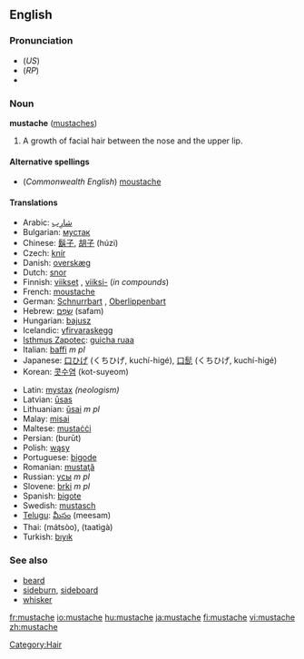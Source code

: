 ==English==

===Pronunciation===
* (''US'') {{IPA|/ˈmʌstæʃ/}}
* (''RP'') {{IPA|/ˈmʊstɑːʃ/}}
* {{SAMPA|/"mVst{S/}}

===Noun===
'''mustache''' ([[mustaches]])

# A growth of facial hair between the nose and the upper lip.

====Alternative spellings====
* (''Commonwealth English'') [[moustache]]

====Translations====
{{trans-top|growth of facial hair between the nose and the upper lip}}
* Arabic: [[شارب|شارِب]]
* Bulgarian: [[мустак]]
* Chinese: [[鬍子]], [[胡子]] (húzi)
* Czech: [[knír]] {{m}}
* Danish: [[overskæg]] {{n}}
* Dutch: [[snor]] {{f}}
* Finnish: [[viikset]] {{p}}, [[viikset|viiksi-]] (''in compounds'')
* French: [[moustache]] {{f}}
* German: [[Schnurrbart]] {{m}}, [[Oberlippenbart]] {{m}}
* Hebrew: [[שפם|שָׂפָם]] (safam) {{m}}
* Hungarian: [[bajusz]]
* Icelandic: [[yfirvaraskegg]] {{n}}
* [[Isthmus Zapotec]]: [[guicha ruaa]]
* Italian: [[baffi]] ''m pl''
* Japanese: [[口ひげ]] (くちひげ, kuchí-higé), [[口髭]] (くちひげ, kuchí-higé)
* Korean: [[콧수염]] (kot-suyeom)
{{trans-mid}}
* Latin: [[mystax]] ''(neologism)''
* Latvian: [[ūsas]] {{f|p}}
* Lithuanian: [[ūsai]] ''m pl''
* Malay: [[misai]]
* Maltese: [[mustaċċi]]
* Persian: {{fa-Arab|[[بروت]]}} (burūt)
* Polish: [[wąsy]] {{p}}
* Portuguese: [[bigode]] {{m}}
* Romanian: [[mustaţă]] {{f}}
* Russian: [[усы]] ''m pl''
* Slovene: [[brki]] ''m pl''
* Spanish: [[bigote]] {{m}}
* Swedish: [[mustasch]] {{c}}
* [[Telugu]]: [[మీసం]] (meesam)
* Thai: {{Thai|[[มัสสุ]]}} (mátsòo), {{Thai|[[ทาฐิกะ]]}} (taatìgà)
* Turkish: [[bıyık]]
{{trans-bottom}}

===See also===
* [[beard]]
* [[sideburn]], [[sideboard]]
* [[whisker]]

[[Category:Hair]]

[[fr:mustache]]
[[io:mustache]]
[[hu:mustache]]
[[ja:mustache]]
[[fi:mustache]]
[[vi:mustache]]
[[zh:mustache]]